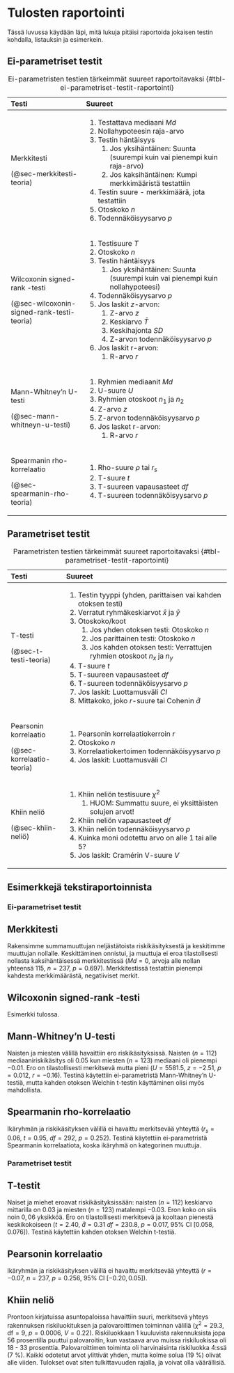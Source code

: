 # Tulosten raportointi {#sec-tulosten-raportointi}

Tässä luvussa käydään läpi, mitä lukuja pitäisi raportoida jokaisen testin kohdalla, listauksin ja esimerkein.

## Ei-parametriset testit {#sec-ei-parametriset-testit-raportointitaulukko}

+--------------------------------------------+------------------------------------------------------------------------------------+
| Testi                                      | Suureet                                                                            |
+:===========================================+:===================================================================================+
| Merkkitesti                                | 1.  Testattava mediaani $Md$                                                       |
|                                            | 2.  Nollahypoteesin raja-arvo                                                      |
| \(@sec-merkkitesti-teoria\)                | 3.  Testin häntäisyys                                                              |
|                                            |     1.  Jos yksihäntäinen: Suunta (suurempi kuin vai pienempi kuin raja-arvo)      |
|                                            |     2.  Jos kaksihäntäinen: Kumpi merkkimääristä testattiin                        |
|                                            | 4.  Testin suure - merkkimäärä, jota testattiin                                    |
|                                            | 5.  Otoskoko $n$                                                                   |
|                                            | 6.  Todennäköisyysarvo $p$                                                         |
+--------------------------------------------+------------------------------------------------------------------------------------+
| Wilcoxonin signed-rank -testi              | 1.  Testisuure $T$                                                                 |
|                                            | 2.  Otoskoko $n$                                                                   |
|\(@sec-wilcoxonin-signed-rank-testi-teoria\)| 3.  Testin häntäisyys                                                              |
|                                            |     1.  Jos yksihäntäinen: Suunta (suurempi kuin vai pienempi kuin nollahypoteesi) |
|                                            | 4.  Todennäköisyysarvo $p$                                                         |
|                                            | 5.  Jos laskit $z$-arvon:                                                          |
|                                            |     1.  Z-arvo $z$                                                                 |
|                                            |     2.  Keskiarvo $\bar{T}$                                                        |
|                                            |     3.  Keskihajonta $SD$                                                          |
|                                            |     4.  Z-arvon todennäköisyysarvo $p$                                             |
|                                            | 6.  Jos laskit r-arvon:                                                            |
|                                            |     1.  R-arvo $r$                                                                 |
+--------------------------------------------+------------------------------------------------------------------------------------+
| Mann-Whitney'n U-testi                     | 1.  Ryhmien mediaanit $Md$                                                         |
|                                            | 2.  U-suure $U$                                                                    |
| \(@sec-mann-whitneyn-u-testi\)             | 3.  Ryhmien otoskoot $n_1$ ja $n_2$                                                |
|                                            | 4.  Z-arvo $z$                                                                     |
|                                            | 5.  Z-arvon todennäköisyysarvo $p$                                                 |
|                                            | 6.  Jos lasket r-arvon:                                                            |
|                                            |     1.  R-arvo $r$                                                                 |
+--------------------------------------------+------------------------------------------------------------------------------------+
| Spearmanin rho-korrelaatio                 | 1.  Rho-suure $\rho$ tai $r_s$                                                     |
|                                            | 2.  T-suure $t$                                                                    |
| \(@sec-spearmanin-rho-teoria\)             | 3.  T-suureen vapausasteet $df$                                                    |
|                                            | 4.  T-suureen todennäköisyysarvo $p$                                               |
+--------------------------------------------+------------------------------------------------------------------------------------+

: Ei-parametristen testien tärkeimmät suureet raportoitavaksi {#tbl-ei-parametriset-testit-raportointi}

## Parametriset testit {#sec-parametriset-testit-raportointitaulukko}

+---------------------------+-------------------------------------------------------------------------------+
| Testi                     | Suureet                                                                       |
+:==========================+:==============================================================================+
| T-testi                   | 1.  Testin tyyppi (yhden, parittaisen vai kahden otoksen testi)               |
|                           | 2.  Verratut ryhmäkeskiarvot $\bar{x}$ ja $\bar{y}$                           |
| \(@sec-t-testi-teoria\)   | 3.  Otoskoko/koot                                                             |
|                           |     1.  Jos yhden otoksen testi: Otoskoko $n$                                 |
|                           |     2.  Jos parittainen testi: Otoskoko $n$                                   |
|                           |     3.  Jos kahden otoksen testi: Verrattujen ryhmien otoskoot $n_x$ ja $n_y$ |
|                           | 4.  T-suure $t$                                                               |
|                           | 5.  T-suureen vapausasteet $df$                                               |
|                           | 6.  T-suureen todennäköisyysarvo $p$                                          |
|                           | 7.  Jos laskit: Luottamusväli $CI$                                            |
|                           | 8.  Mittakoko, joko $r$-suure tai Cohenin $\hat{d}$                           |
+---------------------------+-------------------------------------------------------------------------------+
| Pearsonin korrelaatio     | 1.  Pearsonin korrelaatiokerroin $r$                                          |
|                           | 2.  Otoskoko $n$                                                              |
|\(@sec-korrelaatio-teoria\)| 3.  Korrelaatiokertoimen todennäköisyysarvo $p$                               |
|                           | 4.  Jos laskit: Luottamusväli $CI$                                            |
+---------------------------+-------------------------------------------------------------------------------+
| Khiin neliö               | 1.  Khiin neliön testisuure $\chi^2$                                          |
|                           |     1.  HUOM: Summattu suure, ei yksittäisten solujen arvot!                  |
| \(@sec-khiin-neliö\)      | 2.  Khiin neliön vapausasteet $df$                                            |
|                           | 3.  Khiin neliön todennäköisyysarvo $p$                                       |
|                           | 4.  Kuinka moni odotettu arvo on alle 1 tai alle 5?                           |
|                           | 5.  Jos laskit: Cramérin V-suure $V$                                          |
+---------------------------+-------------------------------------------------------------------------------+

: Parametristen testien tärkeimmät suureet raportoitavaksi {#tbl-parametriset-testit-raportointi}

## Esimerkkejä tekstiraportoinnista {#sec-esimerkkejä-tekstiraportoinnista}

### Ei-parametriset testit {#sec-ei-parametriset-testit-raportointiesimerkit}

::: callout-note
## Merkkitesti

Rakensimme summamuuttujan neljästätoista riskikäsityksestä ja keskitimme muuttujan nollalle. Keskittäminen onnistui, ja muuttuja ei eroa tilastollsesti nollasta kaksihäntäisessä merkkitestissä ($Md = 0$, arvoja alle nollan yhteensä $115$, $n = 237$, $p = 0.697$). Merkkitestissä testattiin pienempi kahdesta merkkimäärästä, negatiiviset merkit.
:::

::: callout-note
## Wilcoxonin signed-rank -testi

Esimerkki tulossa.
:::

::: callout-note
## Mann-Whitney'n U-testi

Naisten ja miesten välillä havaittiin ero riskikäsityksissä. Naisten ($n = 112$) mediaaniriskikäsitys oli $0.05$ kun miesten ($n = 123$) mediaani oli pienempi $-0.01$. Ero on tilastollisesti merkitsevä mutta pieni ($U = 5581.5$, $z = -2.51$, $p = 0.012$, $r = -0.16$). Testinä käytettiin ei-parametristä Mann-Whitney'n U-testiä, mutta kahden otoksen Welchin t-testin käyttäminen olisi myös mahdollista.
:::

::: callout-note
## Spearmanin rho-korrelaatio

Ikäryhmän ja riskikäsityksen välillä ei havaittu merkitsevää yhteyttä ($r_s = 0.06$, $t = 0.95$, $df = 292$, $p = 0.252$). Testinä käytettiin ei-parametristä Spearmanin korrelaatiota, koska ikäryhmä on kategorinen muuttuja.
:::

### Parametriset testit {#sec-parametriset-testit-raportointiesimerkit}

::: callout-note
## T-testit

Naiset ja miehet eroavat riskikäsityksissään: naisten ($n = 112$) keskiarvo mittarilla on $0.03$ ja miesten ($n = 123$) matalempi $-0.03$. Eron koko on siis noin $0,06$ yksikköä. Ero on tilastollisesti merkitsevä ja kooltaan pienestä keskikokoiseen ($t = 2.40$, $\hat{d} = 0.31$ $df = 230.8$, $p = 0.017$, $95\% \text{ CI } [0.058, 0.076]$). Testinä käytettiin kahden otoksen Welchin t-testiä.
:::

::: callout-note
## Pearsonin korrelaatio

Ikäryhmän ja riskikäsityksen välillä ei havaittu merkitsevää yhteyttä ($r = -0.07$, $n = 237$, $p = 0.256$, $95\% \text{ CI } [-0.20, 0.05]$).
:::

::: callout-note
## Khiin neliö

Prontoon kirjatuissa asuntopaloissa havaittiin suuri, merkitsevä yhteys rakennuksen riskiluokituksen ja palovaroittimen toiminnan välillä ($\chi^2 = 29.3$, $\text{df} = 9$, $p = 0.0006$, $V = 0.22$). Riskiluokkaan 1 kuuluvista rakennuksista jopa 56 prosentilla puuttui palovaroitin, kun vastaava arvo muissa riskiluokissa oli 18 - 33 prosenttia. Palovaroittimen toiminta oli harvinaisinta riskiluokka 4:ssä (7 %). Kaikki odotetut arvot ylittivät yhden, mutta kolme solua (19 %) olivat alle viiden. Tulokset ovat siten tulkittavuuden rajalla, ja voivat olla väärällisiä.
:::
